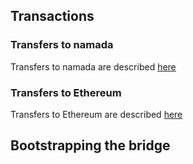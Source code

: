 
## Transactions

### Transfers to namada

Transfers to namada are described [here](./txs/transfers_to_namada.mdx)

### Transfers to Ethereum

Transfers to Ethereum are described [here](./txs/transfers_to_ethereum.mdx)

## Bootstrapping the bridge